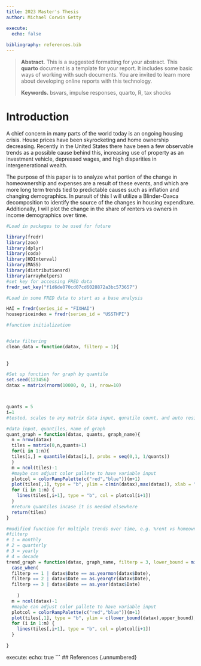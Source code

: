 ```yaml
---
title: 2023 Master's Thesis
author: Michael Corwin Getty

execute:
  echo: false
  
bibliography: references.bib
---
```


> **Abstract.** This is a suggested formatting for your abstract. This **quarto** document is a template for your report. It includes some basic ways of working with such documents. You are invited to learn more about developing online reports with this technology. 
>
> **Keywords.** bsvars, impulse responses, quarto, R, tax shocks

# Introduction

A chief concern in many parts of the world today is an ongoing housing crisis. House prices have been skyrocketing and home ownership decreasing. Recently in the United States there have been a few observable trends as a possible cause behind this, increasing use of property as an investment vehicle, depressed wages, and high disparities in intergenerational wealth.

The purpose of this paper is to analyze what portion of the change in homeownership and expenses are a result of these events, and which are more long term trends tied to predictable causes such as inflation and changing demographics. In pursuit of this I will utilize a Blinder-Oaxca decomposition to identify the source of the changes in housing expenditure. Additionally, I will plot the change in the share of renters vs owners in income demographics over time. 


```r

#Load in packages to be used for future

library(fredr)
library(zoo)
library(dplyr)
library(coda)
library(HDInterval)
library(MASS)
library(distributionsrd)
library(arrayhelpers)
#set key for accessing FRED data
fredr_set_key("f1d6de070cd07cd6028872a3bc573657")

#Load in some FRED data to start as a base analysis

HAI = fredr(series_id = "FIXHAI")
housepriceindex = fredr(series_id = "USSTHPI")

```

```r

#function initialization 


#data filtering
clean_data = function(datax, filterp = 1){
  
  
}

#Set up function for graph by quantile
set.seed(123456)
datax = matrix(rnorm(10000, 0, 1), nrow=10)



quants = 5
i=1
#tested, scales to any matrix data input, qunatile count, and auto resizes to fit

#data input, quantiles, name of graph
quant_graph = function(datax, quants, graph_name){
  n = nrow(datax)
  tiles = matrix(0,n,quants+1)
  for(i in 1:n){
  tiles[i,] = quantile(datax[i,], probs = seq(0,1, 1/quants))
  }
  m = ncol(tiles)-1
  #maybe can adjust color pallete to have variable input
  plotcol = colorRampPalette(c("red","blue"))(m+1)
  plot(tiles[,1], type = "b", ylim = c(min(datax),max(datax)), xlab = "Time", ylab = "Value", main = graph_name, col = plotcol[1])
  for (i in 1:m) {
    lines(tiles[,i+1], type = "b", col = plotcol[i+1])
  }
  #return quantiles incase it is needed elsewhere
  return(tiles)
}

#modified function for multiple trends over time, e.g. %rent vs homeowner
#filterp
# 1 = monthly
# 2 = quarterly
# 3 = yearly
# 4 = decade
trend_graph = function(datax, graph_name, filterp = 3, lower_bound = min(datax), upper_bound = max(datax)){
  case_when(
  filterp == 1 | datax$Date == as.yearmon(datax$Date),
  filterp == 2 | datax$Date == as.yearqtr(datax$Date),
  filterp == 3 | datax$Date == as.year(datax$Date)    
  
    )
  m = ncol(datax)-1
  #maybe can adjust color pallete to have variable input
  plotcol = colorRampPalette(c("red","blue"))(m+1)
  plot(tiles[,1], type = "b", ylim = c(lower_bound(datax),upper_bound), xlab = "Time", ylab = "Value", main = graph_name, col = plotcol[1])
  for (i in 1:m) {
    lines(tiles[,i+1], type = "b", col = plotcol[i+1])
  }
  
}


```

execute:
  echo: true
```
## References {.unnumbered}